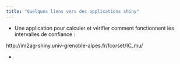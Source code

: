 ```yaml
---
title: "Quelques liens vers des applications shiny"
---
```


- Une application pour calculer et vérifier comment fonctionnent les intervalles de confiance :

http://im2ag-shiny.univ-grenoble-alpes.fr/fcorset/IC_mu/


- 